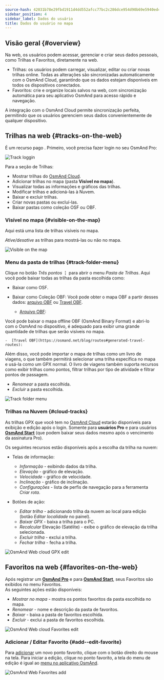 ```yaml
---
source-hash: 42031b78e29fbd1911d4dd552afcc77bc2c286dce954d90b69e5940edc79b516
sidebar_position: 4
sidebar_label: Dados do usuário
title: Dados do usuário no mapa
---
```



<InfoIncompleteArticle/>

## Visão geral {#overview}

Na web, os usuários podem acessar, gerenciar e criar seus dados pessoais, como Trilhas e Favoritos, diretamente na web.

- Trilhas: os usuários podem carregar, visualizar, editar ou criar novas trilhas online. Todas as alterações são sincronizadas automaticamente com o OsmAnd Cloud, garantindo que os dados estejam disponíveis em todos os dispositivos conectados.
- Favoritos: crie e organize locais salvos na web, com sincronização automática para seu aplicativo OsmAnd para acesso rápido e navegação.

A integração com o OsmAnd Cloud permite sincronização perfeita, permitindo que os usuários gerenciem seus dados convenientemente de qualquer dispositivo.

## Trilhas na web {#tracks-on-the-web}

É um recurso pago <ProFeature/>. Primeiro, você precisa fazer login no seu OsmAnd Pro:

![Track loggin](@site/static/img/web/track_loggin.png)

Para a seção de Trilhas:

- Mostrar trilhas do [OsmAnd Cloud](#users-tracks-pro).
- Adicionar trilhas no mapa (pasta **Visível no mapa**).
- Visualizar todas as informações e gráficos das trilhas.
- Modificar trilhas e adicioná-las à Nuvem.
- Baixar e excluir trilhas.
- Criar novas pastas ou excluí-las.
- Baixar pastas como coleção OSF ou OBF.


### Visível no mapa {#visible-on-the-map}

Aqui está uma lista de trilhas visíveis no mapa.

_Ative/desative_ as trilhas para mostrá-las ou não no mapa.

![Visible on the map](@site/static/img/web/visible.png)


### Menu da pasta de trilhas {#track-folder-menu}

Clique no botão *Três pontos* **⋮** para abrir o menu *Pasta de Trilhas*. Aqui você pode baixar todas as trilhas da pasta escolhida como:

 - Baixar como OSF.
 - Baixar como Coleção OBF:
  Você pode obter o mapa OBF a partir desses dados: [arquivo OBF](https://osmand.net/docs/technical/osmand-file-formats/osmand-obf/) ou [Travel OBF](https://osmand.net/blog/routes#generated-travel-routes).

    -  [Arquivo OBF](https://osmand.net/docs/technical/osmand-file-formats/osmand-obf/):

  Você pode baixar o mapa offline OBF (OsmAnd Binary Format) e abri-lo com o OsmAnd no dispositivo, é adequado para exibir uma grande quantidade de trilhas que serão visíveis no mapa.

    -  [Travel OBF](https://osmand.net/blog/routes#generated-travel-routes):

  Além disso, você pode importar o mapa de trilhas como um livro de viagens, o que também permitirá selecionar uma trilha específica no mapa e usá-la como um GPX normal. O livro de viagens também suporta recursos como exibir trilhas como pontos, filtrar trilhas por tipo de atividade e filtrar pontos de passagem.

- _Renomear_ a pasta escolhida.
- _Excluir_ a pasta escolhida.

![Track folder menu](@site/static/img/web/collection.png)


### Trilhas na Nuvem {#cloud-tracks}

As trilhas GPX que você tem no [OsmAnd Cloud](../personal/osmand-cloud.md) estarão disponíveis para exibição e edição após o login. Somente para **usuários Pro** <ProFeature/> e para usuários [**OsmAnd Start**](../personal/osmand-cloud.md#osmand-start) (que podem baixar seus dados mesmo após o vencimento da assinatura Pro).

Os seguintes recursos estão disponíveis após a escolha da trilha na nuvem:

- Telas de informação:
  - *Informação* - exibindo dados da trilha.
  - *Elevação* - gráfico de elevação.
  - *Velocidade* - gráfico de velocidade.
  - *Inclinação* - gráfico de inclinação.
  - *Configurações* - lista de perfis de navegação para a ferramenta *Criar rota*.  

- Botões de ação:
  - *Editar trilha* - adicionando trilha da nuvem ao local para edição (botão _Editar localidade_ no painel).
  - *Baixar GPX* - baixa a trilha para o PC.
  - *Recalcular* Elevação (Satélite) - exibe o gráfico de elevação da trilha selecionada.
  - *Excluir trilha* - exclui a trilha.
  - *Fechar trilha* - fecha a trilha.

![OsmAnd Web cloud GPX edit](@site/static/img/web/cloud_track.png)



## Favoritos na web {#favorites-on-the-web}

Após registrar um [**OsmAnd Pro**](../personal/osmand-cloud.md#login) e para [**OsmAnd Start**](../personal/osmand-cloud.md#osmand-start), seus Favoritos são exibidos no menu Favoritos.  
As seguintes ações estão disponíveis:

- *Mostrar no mapa* - mostra os pontos favoritos da pasta escolhida no mapa.
- *Renomear* - nome e descrição da pasta de favoritos.
- *Baixar* - baixa a pasta de favoritos escolhida.
- *Excluir* - exclui a pasta de favoritos escolhida.

![OsmAnd Web cloud Favorites edit](@site/static/img/web/favorites.png)

### Adicionar / Editar Favorito {#add--edit-favorite}

Para [adicionar](../personal/favorites.md#edit) um novo ponto favorito, clique com o botão direito do mouse na tela. Para iniciar a edição, clique no ponto favorito, a tela do menu de edição é igual ao [menu no aplicativo OsmAnd](../personal/favorites.md#create).  

![OsmAnd Web Favorites add](@site/static/img/web/web_favorites_add.png)